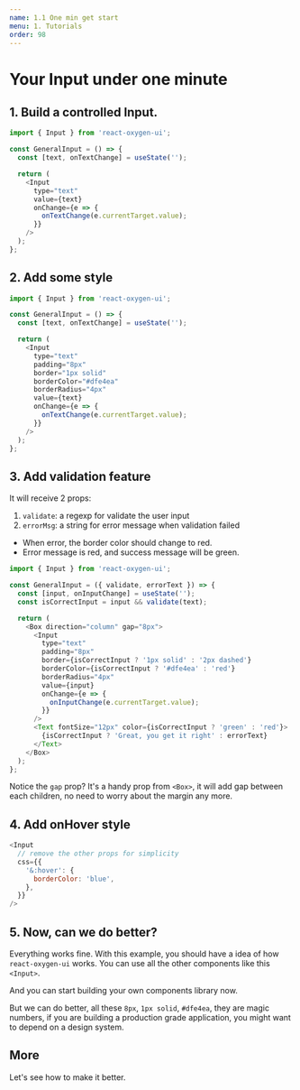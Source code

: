 ```yaml
---
name: 1.1 One min get start
menu: 1. Tutorials
order: 98
---
```



# Your Input under one minute

## 1. Build a controlled Input.

```javascript
import { Input } from 'react-oxygen-ui';

const GeneralInput = () => {
  const [text, onTextChange] = useState('');

  return (
    <Input
      type="text"
      value={text}
      onChange={e => {
        onTextChange(e.currentTarget.value);
      }}
    />
  );
};
```

## 2. Add some style

```javascript
import { Input } from 'react-oxygen-ui';

const GeneralInput = () => {
  const [text, onTextChange] = useState('');

  return (
    <Input
      type="text"
      padding="8px"
      border="1px solid"
      borderColor="#dfe4ea"
      borderRadius="4px"
      value={text}
      onChange={e => {
        onTextChange(e.currentTarget.value);
      }}
    />
  );
};
```

## 3. Add validation feature

It will receive 2 props:

1. `validate`: a regexp for validate the user input
2. `errorMsg`: a string for error message when validation failed

- When error, the border color should change to red.<br/>
- Error message is red, and success message will be green.

```javascript
import { Input } from 'react-oxygen-ui';

const GeneralInput = ({ validate, errorText }) => {
  const [input, onInputChange] = useState('');
  const isCorrectInput = input && validate(text);

  return (
    <Box direction="column" gap="8px">
      <Input
        type="text"
        padding="8px"
        border={isCorrectInput ? '1px solid' : '2px dashed'}
        borderColor={isCorrectInput ? '#dfe4ea' : 'red'}
        borderRadius="4px"
        value={input}
        onChange={e => {
          onInputChange(e.currentTarget.value);
        }}
      />
      <Text fontSize="12px" color={isCorrectInput ? 'green' : 'red'}>
        {isCorrectInput ? 'Great, you get it right' : errorText}
      </Text>
    </Box>
  );
};
```

Notice the `gap` prop? It's a handy prop from `<Box>`, it will add gap between each children, no need to worry about the margin any more.

## 4. Add onHover style

```javascript
<Input
  // remove the other props for simplicity
  css={{
    '&:hover': {
      borderColor: 'blue',
    },
  }}
/>
```

## 5. Now, can we do better?

Everything works fine. With this example, you should have a idea of how `react-oxygen-ui` works. You can use all the other components like this `<Input>`.

And you can start building your own components library now.

But we can do better, all these `8px`, `1px solid`, `#dfe4ea`, they are magic numbers, if you are building a production grade application, you might want to depend on a design system.

## More

<Link to="/docs-1-tutorials-1-2-add-design-system">
  Let's see how to make it better.
</Link>
